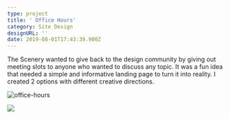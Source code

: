 ```yaml
---
type: project
title: ' Office Hours'
category: Site Design
designURL: ''
date: 2019-08-01T17:43:39.900Z
---
```

The Scenery wanted to give back to the design community by giving out meeting slots to anyone who wanted to discuss any topic. It was a fun idea that needed a simple and informative landing page to turn it into reality. I created 2 options with different creative directions.

![office-hours](/assets/office-hours.png "Office Hours")

![](/assets/1.gif)
